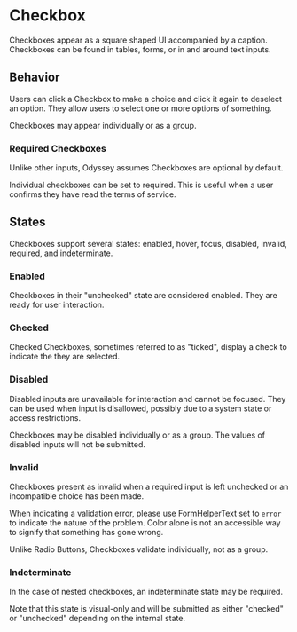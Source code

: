 
<Meta anchor />

# Checkbox

Checkboxes appear as a square shaped UI accompanied by a caption. Checkboxes can be found in tables, forms, or in and around text inputs.

## Behavior

Users can click a Checkbox to make a choice and click it again to deselect an option. They allow users to select one or more options of something.

Checkboxes may appear individually or as a group.

<Canvas>
  <Story id="mui-components-checkbox--single" />
</Canvas>

<Canvas>
  <Story id="mui-components-checkbox--group" />
</Canvas>

### Required Checkboxes

Unlike other inputs, Odyssey assumes Checkboxes are optional by default.

Individual checkboxes can be set to required. This is useful when a user confirms they have read the terms of service.

## States

Checkboxes support several states: enabled, hover, focus, disabled, invalid, required, and indeterminate.

### Enabled

Checkboxes in their "unchecked" state are considered enabled. They are ready for user interaction.

<Canvas>
  <Story id="mui-components-checkbox--group" />
</Canvas>

### Checked

Checked Checkboxes, sometimes referred to as "ticked", display a check to indicate the they are selected.

<Canvas>
  <Story id="mui-components-checkbox--checked" />
</Canvas>

### Disabled

Disabled inputs are unavailable for interaction and cannot be focused. They can be used when input is disallowed, possibly due to a system state or access restrictions.

Checkboxes may be disabled individually or as a group. The values of disabled inputs will not be submitted.

<Canvas>
  <Story id="mui-components-checkbox--disabled" />
</Canvas>

### Invalid

Checkboxes present as invalid when a required input is left unchecked or an incompatible choice has been made.

When indicating a validation error, please use FormHelperText set to `error` to indicate the nature of the problem. Color alone is not an accessible way to signify that something has gone wrong.

Unlike Radio Buttons, Checkboxes validate individually, not as a group.

<Canvas>
  <Story id="mui-components-checkbox--error" />
</Canvas>

### Indeterminate

In the case of nested checkboxes, an indeterminate state may be required.

Note that this state is visual-only and will be submitted as either "checked" or "unchecked" depending on the internal state.

<Canvas>
  <Story id="mui-components-checkbox--indeterminate" />
</Canvas>
